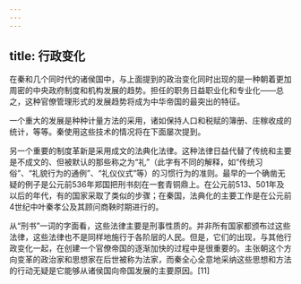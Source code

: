 ```yaml
---
---
---
```

title: 行政变化
---



在秦和几个同时代的诸侯国中，与上面提到的政治变化同时出现的是一种朝着更加周密的中央政府制度和机构发展的趋势。担任的职务日益职业化和专业化——总之，这种官僚管理形式的发展趋势将成为中华帝国的最突出的特征。

一个重大的发展是种种计量方法的采用，诸如保持人口和税赋的簿册、庄稼收成的统计，等等。秦使用这些技术的情况将在下面屡次提到。

另一个重要的制度革新是采用成文的法典化法律。这种法律日益代替了传统和主要是不成文的、但被默认的那些称之为“礼”（此字有不同的解释，如“传统习俗”、“礼貌行为的通例”、“礼仪仪式”等）的习惯行为的准则。最早的一个确凿无疑的例子是公元前536年郑国把刑书刻在一套青铜鼎上。在公元前513、501年及以后的年代，有的国家采取了类似的步骤；在秦国，法典化的主要工作是在公元前4世纪中叶秦孝公及其顾问商鞅时期进行的。

从“刑书”一词的字面看，这些法律主要是刑事性质的。并非所有国家都颁布过这些法律，这些法律也不是同样地施行于各阶层的人民。但是，它们的出现，与其他行政变化一起，在创建一个官僚帝国的逐渐加快的过程中是很重要的。主张朝这个方向变革的政治家和思想家在后世被称为法家，而秦全心全意地采纳这些思想和方法的行动无疑是它能够从诸侯国向帝国发展的主要原因。[11]
